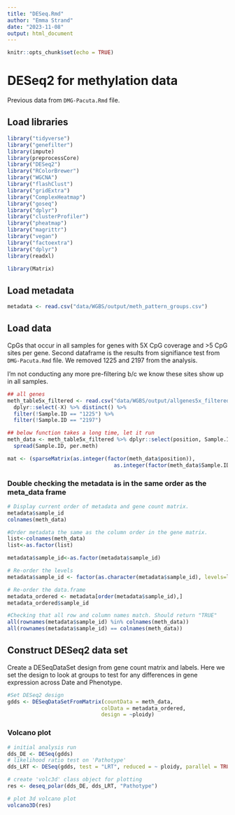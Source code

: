 ```yaml
---
title: "DESeq.Rmd"
author: "Emma Strand"
date: "2023-11-08"
output: html_document
---
```


```r
knitr::opts_chunk$set(echo = TRUE)
```

# DESeq2 for methylation data

Previous data from `DMG-Pacuta.Rmd` file.

## Load libraries 

```r
library("tidyverse")
library("genefilter")
library(impute)
library(preprocessCore)
library("DESeq2")
library("RColorBrewer")
library("WGCNA")
library("flashClust")
library("gridExtra")
library("ComplexHeatmap")
library("goseq")
library("dplyr")
library("clusterProfiler")
library("pheatmap")
library("magrittr")
library("vegan")
library("factoextra")
library("dplyr")
library(readxl)

library(Matrix)
```

## Load metadata 

```r
metadata <- read.csv("data/WGBS/output/meth_pattern_groups.csv")
```


## Load data 

CpGs that occur in all samples for genes with 5X CpG coverage and >5 CpG sites per gene. Second dataframe is the results from signifiance test from `DMG-Pacuta.Rmd` file. We removed 1225 and 2197 from the analysis.

I'm not conducting any more pre-filtering b/c we know these sites show up in all samples.

```r
## all genes
meth_table5x_filtered <- read.csv("data/WGBS/output/allgenes5x_filtered.csv") %>% 
  dplyr::select(-X) %>% distinct() %>%
  filter(!Sample.ID == "1225") %>% 
  filter(!Sample.ID == "2197")

## below function takes a long time, let it run
meth_data <- meth_table5x_filtered %>% dplyr::select(position, Sample.ID, per.meth) %>%
  spread(Sample.ID, per.meth)

mat <- (sparseMatrix(as.integer(factor(meth_data$position)), 
                                  as.integer(factor(meth_data$Sample.ID)), x=meth_data$per.meth))
```

### Double checking the metadata is in the same order as the meta_data frame

```r
# Display current order of metadata and gene count matrix.  
metadata$sample_id
colnames(meth_data)

#Order metadata the same as the column order in the gene matrix.  
list<-colnames(meth_data)
list<-as.factor(list)

metadata$sample_id<-as.factor(metadata$sample_id)

# Re-order the levels
metadata$sample_id <- factor(as.character(metadata$sample_id), levels=list)

# Re-order the data.frame
metadata_ordered <- metadata[order(metadata$sample_id),]
metadata_ordered$sample_id 

#Checking that all row and column names match. Should return "TRUE"
all(rownames(metadata$sample_id) %in% colnames(meth_data))
all(rownames(metadata$sample_id) == colnames(meth_data)) 
```

## Construct DESeq2 data set

Create a DESeqDataSet design from gene count matrix and labels. Here we set the design to look at groups to test for any differences in gene expression across Date and Phenotype. 

```r
#Set DESeq2 design
gdds <- DESeqDataSetFromMatrix(countData = meth_data,
                              colData = metadata_ordered,
                              design = ~ploidy)
```

### Volcano plot 

```r
# initial analysis run
dds_DE <- DESeq(gdds)
# likelihood ratio test on 'Pathotype'
dds_LRT <- DESeq(gdds, test = "LRT", reduced = ~ ploidy, parallel = TRUE) 

# create 'volc3d' class object for plotting
res <- deseq_polar(dds_DE, dds_LRT, "Pathotype")

# plot 3d volcano plot
volcano3D(res)
```


